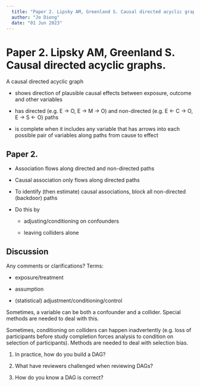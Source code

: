 ```yaml
---
  title: "Paper 2. Lipsky AM, Greenland S. Causal directed acyclic graphs"
  author: "Jo Diong"
  date: "01 Jun 2023"
---
```


# Paper 2. Lipsky AM, Greenland S. Causal directed acyclic graphs.

A causal directed acyclic graph

-   shows direction of plausible causal effects between exposure, outcome and other variables

-   has directed (e.g. E -\> O, E -\> M -\> O) and non-directed (e.g. E \<- C -\> O, E -\> S \<- O) paths

-   is complete when it includes any variable that has arrows into each possible pair of variables along paths from cause to effect

## Paper 2.

-   Association flows along directed and non-directed paths

-   Causal association only flows along directed paths

-   To identify (then estimate) causal associations, block all non-directed (backdoor) paths

-   Do this by

    -   adjusting/conditioning on confounders

    -   leaving colliders alone

## Discussion

Any comments or clarifications? Terms:

-   exposure/treatment

-   assumption

-   (statistical) adjustment/conditioning/control

Sometimes, a variable can be both a confounder and a collider. Special methods are needed to deal with this.

Sometimes, conditioning on colliders can happen inadvertently (e.g. loss of participants before study completion forces analysis to condition on selection of participants). Methods are needed to deal with selection bias.

1.  In practice, how do you build a DAG?

2.  What have reviewers challenged when reviewing DAGs?

3.  How do you know a DAG is correct?
